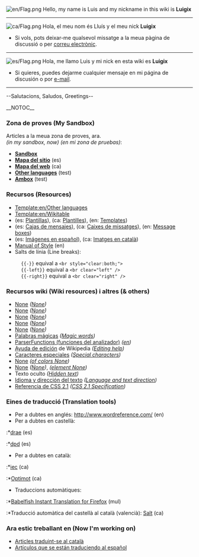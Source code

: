 [[File:en/Flag.png]]
Hello, my name is Luis and my nickname in this wiki is '''Luigix'''
----
[[File:ca/Flag.png]]
Hola, el meu nom és Lluís y el meu nick '''Luigix'''
*Si vols, pots deixar-me qualsevol missatge a la meua pàgina de discussió o per [[Special:Emailuser/Luigix|correu electrònic]].
----
[[File:es/Flag.png]]
Hola, me llamo Luis y mi nick en esta wiki es '''Luigix'''
*Si quieres, puedes dejarme cualquier mensaje en mi página de discusión o por [[Special:Emailuser/Luigix|e-mail]].
----

--Salutacions, Saludos, Greetings-- {{en/Manual/Emoticon|Cool|M}}


__NOTOC__
===Zona de proves (My Sandbox)===
Articles a la meua zona de proves, ara.<br/>''(in my sandbox, now) (en mi zona de pruebas)'': 
*'''[[en/Luigix/Sandbox|Sandbox]]'''
*'''[[en/Luigix/Mapa del sitio|Mapa del sitio]]''' (es)
*'''[[en/Luigix/Mapa del web|Mapa del web]]''' (ca)
*'''[[en/Luigix/Other languages|Other languages]]''' (test)
*'''[[en/Luigix/Ambox|Ambox]]''' (test)

===Recursos (Resources)===
*[[Template:en/Other languages]]
*[[Template:en/Wikitable]]
*(es: [[:Category:es/Plantillas|Plantillas]]), (ca: [[:Category:ca/Plantilles|Plantilles]]), (en: [[:Category:en/Templates|Templates]])
*(es: [[:Category:es/Manual/Base Set/Cajas de mensajes|Cajas de mensajes]]), (ca: [[:Category:ca/Manual/Base Set/Caixes de missatges|Caixes de missatges]]), (en: [[:Category:en/Manual/Base Set/Message boxes|Message boxes]])
*(es: [[:Category:es/Archivos en español|Imágenes en español]]), (ca: [[:Category:ca/Fitxers en català|Imatges en català]])
*[[en/Wiki/Manual of Style|Manual of Style]] (en)
*Salts de línia (Line breaks):
:<code><nowiki>{{-}}</nowiki></code> equival a <code><nowiki><br style="clear:both;"></nowiki></code>
:<code><nowiki>{{-left}}</nowiki></code> equival a <code><nowiki><br clear="left" /></nowiki></code>
:<code><nowiki>{{-right}}</nowiki></code> equival a <code><nowiki><br clear="right" /></nowiki></code>

===Recursos wiki (Wiki resources) i altres (& others) ===
*[https://www.wikipedia.org/wiki/es:Ayuda:Plantillas None] ''([https://www.wikipedia.org/wiki/Help:Template None])''
*[https://www.wikipedia.org/wiki/es:Ayuda:Categoría None] ''([https://www.wikipedia.org/wiki/Help:Category None])''
*[https://www.wikipedia.org/wiki/es:Ayuda:Imágenes None] ''([https://www.wikipedia.org/wiki/Wikipedia:Picture_tutorial None])''
*[https://www.wikipedia.org/wiki/es:Ayuda:Tablas None] ''([https://www.wikipedia.org/wiki/Help:Table None])''
*[https://www.wikipedia.org/wiki/es:Ayuda:Listas None] ''([https://www.wikipedia.org/wiki/Help:List None])''
*[http://www.mediawiki.org/wiki/Help:Magic_words/es Palabras mágicas] ''([http://www.mediawiki.org/wiki/Help:Magic_words Magic words])''
*[http://www.mediawiki.org/wiki/Help:Extension:ParserFunctions/es ParserFunctions (funciones del analizador)] ''([http://www.mediawiki.org/wiki/Help:Extension:ParserFunctions en])''
*[https://www.wikipedia.org/wiki/es:Ayuda:Cómo_se_edita_una_página Ayuda de edición] de Wikipedia ''([https://www.wikipedia.org/wiki/Help:Editing Editing help])''
*[https://www.wikipedia.org/wiki/es:Ayuda:Caracteres_especiales Caracteres especiales] ''([https://www.wikipedia.org/wiki/Help:Special_characters Special characters])''
*[https://www.wikipedia.org/wiki/es:Anexo:Colores None] ''([https://www.wikipedia.org/wiki/List of colors None])''
*[https://www.wikipedia.org/wiki/es:HTML None] ''([https://www.wikipedia.org/wiki/HTML None])'', ''([https://www.wikipedia.org/wiki/HTML element None])''
*Texto oculto ''([https://www.wikipedia.org/wiki/Help:Hidden_text Hidden text])''
*[http://html.conclase.net/w3c/html401-es/struct/dirlang.html Idioma y dirección del texto] ''([http://www.w3.org/TR/1999/REC-html401-19991224/struct/dirlang.html Language and text direction])''
*[http://www.librosweb.es/referencia/css/ Referencia de CSS 2.1] ''([http://www.w3.org/TR/CSS2/ CSS 2.1 Specification])''

===Eines de traducció (Translation tools)===
*Per a dubtes en anglés: http://www.wordreference.com/ (en)
*Per a dubtes en castellà:
:*[http://buscon.rae.es/draeI/html/cabecera.htm drae] (es)
:*[http://buscon.rae.es/dpdI/ dpd] (es)
*Per a dubtes en català:
:*[http://dlc.iec.cat/index.html iec] (ca)
:*[http://optimot.gencat.cat Optimot] (ca)
*Traduccions automàtiques:
:*[https://addons.mozilla.org/es-ES/firefox/addon/7004/ Babelfish Instant Translation for Firefox] (mul)
:*Traducció automàtica del castellà al català (valencià): [http://www.edu.gva.es/polin/val/salt/apolin_salt.htm Salt] (ca)

===Ara estic treballant en (Now I'm working on)===
*[[:Category:ca/Manual/Base Set/Articles traduint-se al català|Articles traduint-se al català]]
*[[:Category:es/Manual/Base Set/Artículos que se están traduciendo al español|Artículos que se están traduciendo al español]]

